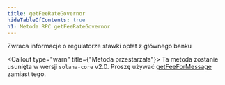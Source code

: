 ```yaml
---
title: getFeeRateGovernor
hideTableOfContents: true
h1: Metoda RPC getFeeRateGovernor
---
```


Zwraca informacje o regulatorze stawki opłat z głównego banku

<Callout type="warn" title={"Metoda przestarzała"}>
  Ta metoda zostanie usunięta w wersji `solana-core` v2.0. Proszę używać
  [getFeeForMessage](/docs/rpc/http/getfeeformessage) zamiast tego.
</Callout>
